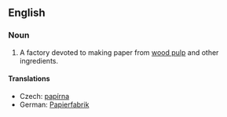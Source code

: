 ==English==
{{wikipedia}}
===Noun===
{{en-noun|sg=[[paper]] [[mill]]}}

# A factory devoted to making paper from [[wood pulp]] and other ingredients.

====Translations====
{{trans-top|factory}}
*Czech: [[papírna]] {{f}}
*German: [[Papierfabrik]] {{f}}
{{trans-mid}}
{{trans-bottom}}